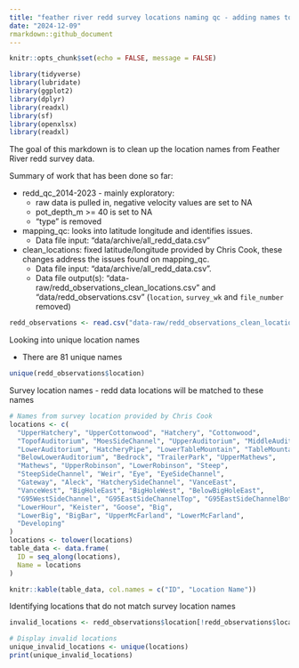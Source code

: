 ```yaml
---
title: "feather river redd survey locations naming qc - adding names to data"
date: "2024-12-09"
rmarkdown::github_document
---
```


```r
knitr::opts_chunk$set(echo = FALSE, message = FALSE)

library(tidyverse)
library(lubridate)
library(ggplot2)
library(dplyr)
library(readxl)
library(sf)
library(openxlsx)
library(readxl)
```
The goal of this markdown is to clean up the location names from Feather River redd survey data.

Summary of work that has been done so far:

  * redd_qc_2014-2023 - mainly exploratory: 
    *  raw data is pulled in, negative velocity values are set to NA
    * pot_depth_m >= 40 is set to NA
    * "type" is removed
    
  * mapping_qc: looks into latitude longitude and identifies issues. 
    * Data file input: "data/archive/all_redd_data.csv" 
  * clean_locations: fixed latitude/longitude provided by Chris Cook, these changes address the issues found on mapping_qc. 
    * Data file input: "data/archive/all_redd_data.csv". 
    * Data file output(s): "data-raw/redd_observations_clean_locations.csv" and "data/redd_observations.csv" (`location`, `survey_wk` and `file_number` removed)
  
```r
redd_observations <- read.csv("data-raw/redd_observations_clean_locations.csv")
```

Looking into unique location names

  * There are 81 unique names
  
```r
unique(redd_observations$location)
```

Survey location names - redd data  locations will be matched to these names

```r
# Names from survey location provided by Chris Cook
locations <- c(
  "UpperHatchery", "UpperCottonwood", "Hatchery", "Cottonwood",
  "TopofAuditorium", "MoesSideChannel", "UpperAuditorium", "MiddleAuditorium",
  "LowerAuditorium", "HatcheryPipe", "LowerTableMountain", "TableMountain",
  "BelowLowerAuditorium", "Bedrock", "TrailerPark", "UpperMathews",
  "Mathews", "UpperRobinson", "LowerRobinson", "Steep",
  "SteepSideChannel", "Weir", "Eye", "EyeSideChannel",
  "Gateway", "Aleck", "HatcherySideChannel", "VanceEast",
  "VanceWest", "BigHoleEast", "BigHoleWest", "BelowBigHoleEast",
  "G95WestSideChannel", "G95EastSideChannelTop", "G95EastSideChannelBottom", "UpperHour",
  "LowerHour", "Keister", "Goose", "Big",
  "LowerBig", "BigBar", "UpperMcFarland", "LowerMcFarland",
  "Developing"
)
locations <- tolower(locations)
table_data <- data.frame(
  ID = seq_along(locations), 
  Name = locations
)

knitr::kable(table_data, col.names = c("ID", "Location Name"))
```

Identifying locations that do not match survey location names

```r
invalid_locations <- redd_observations$location[!redd_observations$location %in% locations]

# Display invalid locations
unique_invalid_locations <- unique(locations)
print(unique_invalid_locations)
```

